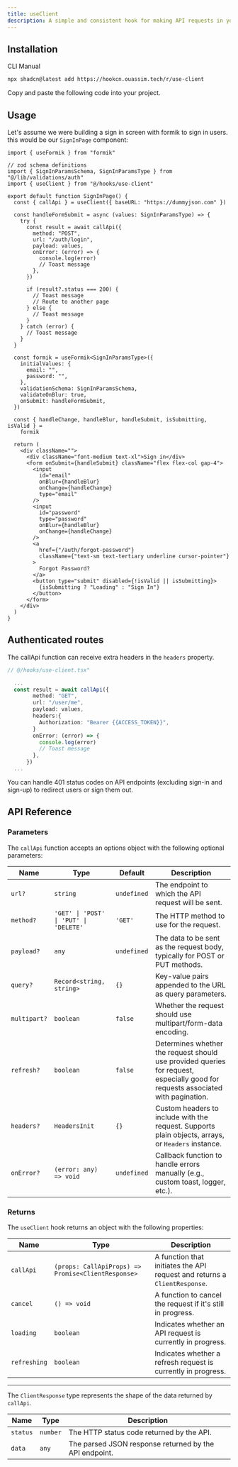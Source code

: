 ```yaml
---
title: useClient
description: A simple and consistent hook for making API requests in your application.
---
```


## Installation

<Tabs defaultValue="cli">

<TabsList>
  <TabsTrigger value="cli">CLI</TabsTrigger>
  <TabsTrigger value="manual">Manual</TabsTrigger>
</TabsList>

<TabsContent value="cli">

```bash
npx shadcn@latest add https://hookcn.ouassim.tech/r/use-client
```

</TabsContent>

<TabsContent value="manual">

<Steps>

<Step>Copy and paste the following code into your project.</Step>

<ComponentSource name="use-client" />

</Steps>

</TabsContent>

</Tabs>

## Usage
Let's assume we were building a sign in screen with formik to sign in users. this would be our `SignInPage` component:

```tsx {4, 7}
import { useFormik } from "formik"

// zod schema definitions
import { SignInParamsSchema, SignInParamsType } from "@/lib/validations/auth"
import { useClient } from "@/hooks/use-client"

export default function SignInPage() {
  const { callApi } = useClient({ baseURL: "https://dummyjson.com" })

  const handleFormSubmit = async (values: SignInParamsType) => {
    try {
      const result = await callApi({
        method: "POST",
        url: "/auth/login",
        payload: values,
        onError: (error) => {
          console.log(error)
          // Toast message
        },
      })

      if (result?.status === 200) {
        // Toast message
        // Route to another page
      } else {
        // Toast message
      }
    } catch (error) {
      // Toast message
    }
  }

  const formik = useFormik<SignInParamsType>({
    initialValues: {
      email: "",
      password: "",
    },
    validationSchema: SignInParamsSchema,
    validateOnBlur: true,
    onSubmit: handleFormSubmit,
  })

  const { handleChange, handleBlur, handleSubmit, isSubmitting, isValid } =
    formik

  return (
    <div className="">
      <div className="font-medium text-xl">Sign in</div>
      <form onSubmit={handleSubmit} className="flex flex-col gap-4">
        <input
          id="email"
          onBlur={handleBlur}
          onChange={handleChange}
          type="email"
        />
        <input
          id="password"
          type="password"
          onBlur={handleBlur}
          onChange={handleChange}
        />
        <a
          href={"/auth/forgot-password"}
          className={"text-sm text-tertiary underline cursor-pointer"}
        >
          Forgot Password?
        </a>
        <button type="submit" disabled={!isValid || isSubmitting}>
          {isSubmitting ? "Loading" : "Sign In"}
        </button>
      </form>
    </div>
  )
}
```

## Authenticated routes

The callApi function can receive extra headers in the `headers` property.

```typescript
// @/hooks/use-client.tsx"

  ...
  const result = await callApi({
        method: "GET",
        url: "/user/me",
        payload: values,
        headers:{
          Authorization: "Bearer {{ACCESS_TOKEN}}",
        }
        onError: (error) => {
          console.log(error)
          // Toast message
        },
      })
  ...

```

You can handle 401 status codes on API endpoints (excluding sign-in and sign-up) to redirect users or sign them out.

## API Reference

### Parameters

The `callApi` function accepts an options object with the following optional parameters:

| Name         | Type                                   | Default     | Description                                                                                                                      |
| ------------ | -------------------------------------- | ----------- | -------------------------------------------------------------------------------------------------------------------------------- |
| `url?`       | `string`                               | `undefined` | The endpoint to which the API request will be sent.                                                                              |
| `method?`    | `'GET' \| 'POST' \| 'PUT' \| 'DELETE'` | `'GET'`     | The HTTP method to use for the request.                                                                                          |
| `payload?`   | `any`                                  | `undefined` | The data to be sent as the request body, typically for POST or PUT methods.                                                      |
| `query?`     | `Record<string, string>`               | `{}`        | Key-value pairs appended to the URL as query parameters.                                                                         |
| `multipart?` | `boolean`                              | `false`     | Whether the request should use multipart/form-data encoding.                                                                     |
| `refresh?`   | `boolean`                              | `false`     | Determines whether the request should use provided queries for request, especially good for requests associated with pagination. |
| `headers?`   | `HeadersInit`                          | `{}`        | Custom headers to include with the request. Supports plain objects, arrays, or `Headers` instance.                               |
| `onError?`   | `(error: any) => void`                 | `undefined` | Callback function to handle errors manually (e.g., custom toast, logger, etc.).                                                  |

### Returns

The `useClient` hook returns an object with the following properties:

| Name         | Type                                               | Description                                                               |
| ------------ | -------------------------------------------------- | ------------------------------------------------------------------------- |
| `callApi`    | `(props: CallApiProps) => Promise<ClientResponse>` | A function that initiates the API request and returns a `ClientResponse`. |
| `cancel`     | `() => void`                                       | A function to cancel the request if it's still in progress.               |
| `loading`    | `boolean`                                          | Indicates whether an API request is currently in progress.                |
| `refreshing` | `boolean`                                          | Indicates whether a refresh request is currently in progress.             |

---

The `ClientResponse` type represents the shape of the data returned by `callApi`.

| Name     | Type     | Description                                            |
| -------- | -------- | ------------------------------------------------------ |
| `status` | `number` | The HTTP status code returned by the API.              |
| `data`   | `any`    | The parsed JSON response returned by the API endpoint. |
